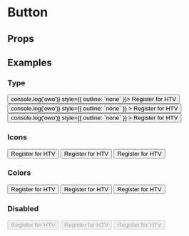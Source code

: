 
<Meta title='Components/Button' component={Button} />

# Button

## Props

<ArgsTable of={Button} />

## Examples

### Type

<Canvas>
  <Story name='Button Types'>
    <Button onClick={() => console.log('owo')} style={{ outline: `none` }}>
      Register for HTV
    </Button>
    <span style={{ margin: 10 }} />
    <Button
      type='outline'
      onClick={() => console.log('owo')}
      style={{ outline: `none` }}
    >
      Register for HTV
    </Button>
    <span style={{ margin: 10 }} />
    <Button
      type='ghost'
      onClick={() => console.log('owo')}
      style={{ outline: `none` }}
    >
      Register for HTV
    </Button>
  </Story>
</Canvas>

### Icons

<Canvas>
  <Story name='Button Icons'>
    <Button leftIcon={FaRocket} rightIcon={FaBars} style={{ outline: `none` }}>
      Register for HTV
    </Button>
    <span style={{ margin: 10 }} />
    <Button
      type='outline'
      leftIcon={FaRocket}
      rightIcon={FaBars}
      style={{ outline: `none` }}
    >
      Register for HTV
    </Button>
    <span style={{ margin: 10 }} />
    <Button
      type='ghost'
      leftIcon={FaRocket}
      rightIcon={FaBars}
      style={{ outline: `none` }}
    >
      Register for HTV
    </Button>
  </Story>
</Canvas>

### Colors

<Canvas>
  <Story name='Button Colors'>
    <Button color='red' style={{ outline: `none` }}>
      Register for HTV
    </Button>
    <span style={{ margin: 10 }} />
    <Button type='outline' color='darkviolet' style={{ outline: `none` }}>
      Register for HTV
    </Button>
    <span style={{ margin: 10 }} />
    <Button
      type='ghost'
      leftIcon={FaRocket}
      color='yellow'
      style={{ outline: `none` }}
    >
      Register for HTV
    </Button>
  </Story>
</Canvas>

### Disabled

<Canvas>
  <Story name='Button Disabled'>
    <Button disabled style={{ outline: `none` }}>
      Register for HTV
    </Button>
    <span style={{ margin: 10 }} />
    <Button type='outline' disabled style={{ outline: `none` }}>
      Register for HTV
    </Button>
    <span style={{ margin: 10 }} />
    <Button
      type='ghost'
      leftIcon={FaRocket}
      disabled
      style={{ outline: `none` }}
    >
      Register for HTV
    </Button>
  </Story>
</Canvas>
